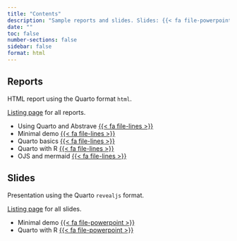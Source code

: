 ```yaml
---
title: "Contents"
description: "Sample reports and slides. Slides: {{< fa file-powerpoint >}} / {{< fa file-pdf >}}, Reports: {{< fa file-lines >}}"
date: ""
toc: false
number-sections: false
sidebar: false
format: html
---
```


## Reports

HTML report using the Quarto format `html`.

[Listing page](reports/) for all reports.

- Using Quarto and Abstrave [{{< fa file-lines >}}](reports/usage/index.html)
- Minimal demo [{{< fa file-lines >}}](reports/sample/index.html)
- Quarto basics [{{< fa file-lines >}}](reports/demo/index.html)
- Quarto with R [{{< fa file-lines >}}](reports/demo-with-r/index.html)
- OJS and mermaid [{{< fa file-lines >}}](reports/more/index.html)

## Slides

Presentation using the Quarto `revealjs` format.

[Listing page](slides/) for all slides.

- Minimal demo [{{< fa file-powerpoint >}}](slides/sample/index.html)
- Quarto with R [{{< fa file-powerpoint >}}](slides/demo/index.html)
